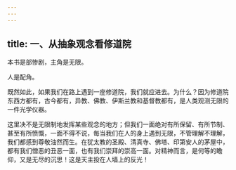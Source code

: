 ```yaml
---
---
---
```

title: 一、从抽象观念看修道院
---




本书是部惨剧，主角是无限。

人是配角。

既然如此，如果我们在路上遇到一座修道院，我们就应进去。为什么？因为修道院东西方都有，古今都有，异教、佛教、伊斯兰教和基督教都有，是人类观测无限的一件光学仪器。

这里决不是无限制地发挥某些观念的地方；但我们一面绝对有所保留、有所节制、甚至有所愤慨，一面不得不说，每当我们在人的身上遇到无限，不管理解不理解，我们都感到尊敬油然而生。在犹太教的圣殿、清真寺、佛塔、印第安人的茅屋中，都有我们憎恶的丑恶一面，也有我们崇拜的崇高一面。对精神而言，是何等的瞻仰，又是无尽的沉思！这是天主投在人墙上的反光！